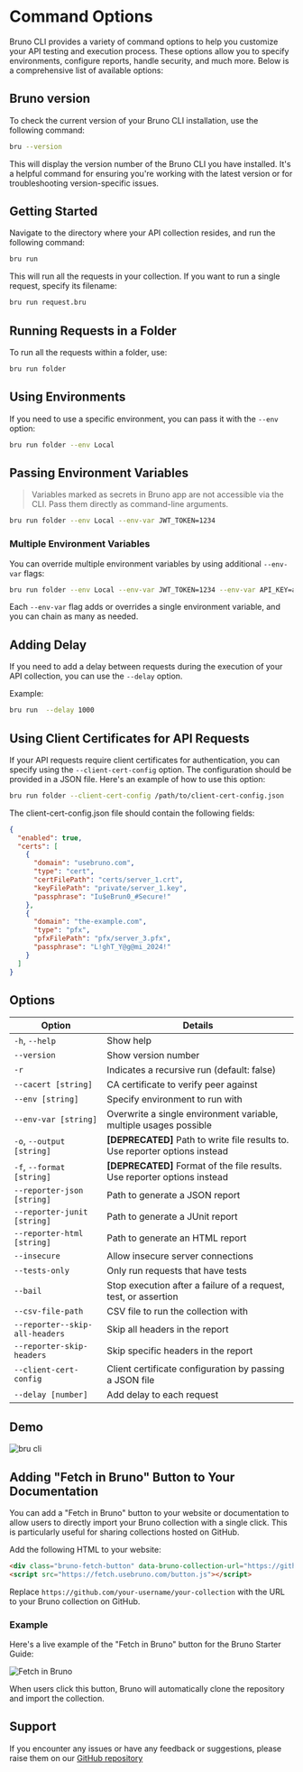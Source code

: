 # Command Options

Bruno CLI provides a variety of command options to help you customize your API testing and execution process. These options allow you to specify environments, configure reports, handle security, and much more. Below is a comprehensive list of available options:

## Bruno version 
To check the current version of your Bruno CLI installation, use the following command:

```bash copy
bru --version
```
This will display the version number of the Bruno CLI you have installed. It's a helpful command for ensuring you're working with the latest version or for troubleshooting version-specific issues.

## Getting Started

Navigate to the directory where your API collection resides, and run the following command:

```bash copy
bru run
```

This will run all the requests in your collection. If you want to run a single request, specify its filename:

```bash copy
bru run request.bru
```

## Running Requests in a Folder
To run all the requests within a folder, use:

```bash copy
bru run folder
```

## Using Environments
If you need to use a specific environment, you can pass it with the `--env` option:

```bash copy
bru run folder --env Local
```

## Passing Environment Variables

> Variables marked as secrets in Bruno app are not accessible via the CLI. Pass them directly as command-line arguments.

```bash copy
bru run folder --env Local --env-var JWT_TOKEN=1234
```

### Multiple Environment Variables

You can override multiple environment variables by using additional `--env-var` flags:

```bash copy
bru run folder --env Local --env-var JWT_TOKEN=1234 --env-var API_KEY=abcd1234 
```

Each `--env-var` flag adds or overrides a single environment variable, and you can chain as many as needed.

## Adding Delay
If you need to add a delay between requests during the execution of your API collection, you can use the `--delay` option.

Example:
```bash copy
bru run  --delay 1000
```
## Using Client Certificates for API Requests

If your API requests require client certificates for authentication, you can specify using the `--client-cert-config` option. The configuration should be provided in a JSON file. Here's an example of how to use this option:

```bash copy
bru run folder --client-cert-config /path/to/client-cert-config.json
```

The client-cert-config.json file should contain the following fields:

```json
{
  "enabled": true,
  "certs": [
    {
      "domain": "usebruno.com",
      "type": "cert",
      "certFilePath": "certs/server_1.crt",
      "keyFilePath": "private/server_1.key",
      "passphrase": "Iu$eBrun0_#Secure!"
    },
    {
      "domain": "the-example.com",
      "type": "pfx",
      "pfxFilePath": "pfx/server_3.pfx",
      "passphrase": "L!ghT_Y@g@mi_2024!"
    }
  ]
}
```

## Options

| Option                       | Details                                                                       |
| ---------------------------- | ----------------------------------------------------------------------------- |
| `-h`, `--help`              | Show help                                                                     |
| `--version`                 | Show version number                                                           |
| `-r`                        | Indicates a recursive run (default: false)                                    |
| `--cacert [string]`         | CA certificate to verify peer against                                         |
| `--env [string]`            | Specify environment to run with                                               |
| `--env-var [string]`        | Overwrite a single environment variable, multiple usages possible             |
| `-o`, `--output [string]`   | **[DEPRECATED]** Path to write file results to. Use reporter options instead  |
| `-f`, `--format [string]`   | **[DEPRECATED]** Format of the file results. Use reporter options instead     |
| `--reporter-json [string]`  | Path to generate a JSON report                                                |
| `--reporter-junit [string]` | Path to generate a JUnit report                                               |
| `--reporter-html [string]`  | Path to generate an HTML report                                               |
| `--insecure`                | Allow insecure server connections                                             |
| `--tests-only`              | Only run requests that have tests                                             |
| `--bail`                    | Stop execution after a failure of a request, test, or assertion               |
| `--csv-file-path`           | CSV file to run the collection with                                           |
| `--reporter--skip-all-headers` | Skip all headers in the report                                            |
| `--reporter-skip-headers`   | Skip specific headers in the report                                           |
| `--client-cert-config`      | Client certificate configuration by passing a JSON file                       |
| `--delay [number]`          | Add delay to each request                                                     |

## Demo
![bru cli](/screenshots/cli-demo.webp)

## Adding "Fetch in Bruno" Button to Your Documentation

You can add a "Fetch in Bruno" button to your website or documentation to allow users to directly import your Bruno collection with a single click. This is particularly useful for sharing collections hosted on GitHub.

Add the following HTML to your website:

```html copy
<div class="bruno-fetch-button" data-bruno-collection-url="https://github.com/your-username/your-collection"></div>
<script src="https://fetch.usebruno.com/button.js"></script>
```

Replace `https://github.com/your-username/your-collection` with the URL to your Bruno collection on GitHub.

### Example

Here's a live example of the "Fetch in Bruno" button for the Bruno Starter Guide:

<div className="flex justify-center my-6">
  <img 
    src="https://fetch.usebruno.com/button.svg" 
    alt="Fetch in Bruno" 
    style={{ width: '160px', height: '40px' }}
  />
</div>

When users click this button, Bruno will automatically clone the repository and import the collection.

## Support
If you encounter any issues or have any feedback or suggestions, please raise them on our [GitHub repository](https://github.com/usebruno/bruno)
